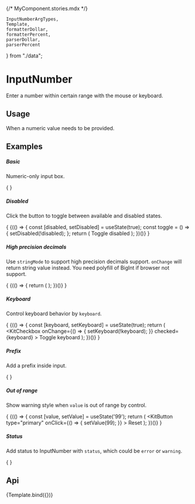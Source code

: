 {/* MyComponent.stories.mdx */}


    InputNumberArgTypes,
    Template,
    formatterDollar,
    formatterPercent,
    parserDollar,
    parserPercent
} from "./data";

<Meta
    title="Design System/DataEntry/InputNumber"
    argTypes={InputNumberArgTypes}
/>

<style></style>

# InputNumber

Enter a number within certain range with the mouse or keyboard.

## Usage

When a numeric value needs to be provided.

## Examples

##### Basic

Numeric-only input box.

{
<Canvas withSource="none">
    <Fragment>
        <KitSpace>
            <KitInputNumber min={1} max={10} placeHolder={1} />
        </KitSpace>
    </Fragment>
</Canvas>
}

##### Disabled

Click the button to toggle between available and disabled states.

{
<Canvas withSource="none">
    {(() => {
        const [disabled, setDisabled] = useState(true);
        const toggle = () => {
            setDisabled(!disabled);
        };
        return (
            <Fragment>
                <KitSpace>
                    <KitInputNumber min={1} max={10} placeHolder={1} disabled={disabled} />
                    <KitButton onClick={toggle} type="primary">
                        Toggle disabled
                    </KitButton>
                </KitSpace>
            </Fragment>
        );
    })()}
</Canvas>
}

##### High precision decimals

Use `stringMode` to support high precision decimals support. `onChange` will return string value instead. You need polyfill of BigInt if browser not support.

{
<Canvas withSource="none">
    {(() => {
        return (
            <Fragment>
                <KitSpace>
                    <KitInputNumber defaultValue={1000} formatter={formatterDollar} parser={parserDollar}/>
                    <KitInputNumber mix={0} max={100} defaultValue={100} formatter={formatterPercent} parser={parserPercent}/>
                </KitSpace>
            </Fragment>
        );
    })()}
</Canvas>
}

##### Keyboard

Control keyboard behavior by `keyboard`.

{
<Canvas withSource="none">
    {(() => {
        const [keyboard, setKeyboard] = useState(true);
        return (
            <Fragment>
                <KitSpace>
                    <KitInputNumber min={1} max={10} keyboard={keyboard} defaultValue={3} />
                    <KitCheckbox
                        onChange={() => {
                            setKeyboard(!keyboard);
                        }}
                        checked={keyboard}
                    >
                        Toggle keyboard
                    </KitCheckbox>
                </KitSpace>
            </Fragment>
        );
    })()}
</Canvas>
}

##### Prefix

Add a prefix inside input.

{
<Canvas withSource="none">
    <Fragment>
        <KitSpace>
            <KitInputNumber prefix="￥"/>
            <KitInputNumber prefix="￥" disabled={true} />
        </KitSpace>
    </Fragment>
</Canvas>
}

##### Out of range

Show warning style when `value` is out of range by control.

{
<Canvas withSource="none">
    {(() => {
        const [value, setValue] = useState('99');
        return (
            <Fragment>
                <KitSpace>
                    <KitInputNumber min={1} max={10} value={value} onChange={setValue} />
                    <KitButton
                        type="primary"
                        onClick={() => {
                            setValue(99);
                        }}
                    >
                        Reset
                    </KitButton>
                </KitSpace>
            </Fragment>
        );
    })()}
</Canvas>
}

##### Status

Add status to InputNumber with `status`, which could be `error` or `warning`.

{
<Canvas withSource="none">
    <Fragment>
        <KitSpace direction="vertical">
            <KitSpace align="start">
                <KitInputNumber status="warning" placeHolder="1"/>
                <KitInputNumber prefix="￥" status="warning" placeHolder="1"/>
            </KitSpace>
            <KitSpace align="start">
                <KitInputNumber status="error" placeHolder="1" />
                <KitInputNumber prefix="￥" status="error" placeHolder="1" />
            </KitSpace>
        </KitSpace>
    </Fragment>
</Canvas>
}

## Api

<Canvas>
    <Story name="InputNumber">{Template.bind({})}</Story>
</Canvas>

<Controls story="InputNumber" />